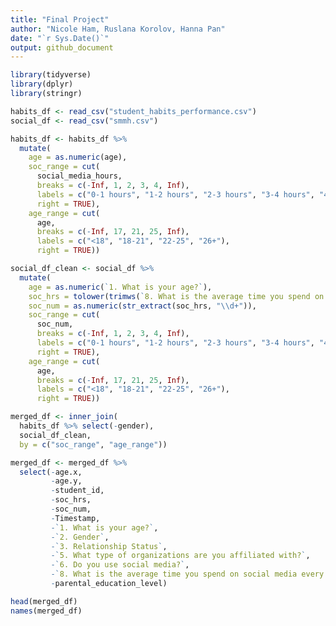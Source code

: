```yaml
---
title: "Final Project"
author: "Nicole Ham, Ruslana Korolov, Hanna Pan"
date: "`r Sys.Date()`"
output: github_document
---
```

```r
library(tidyverse)
library(dplyr)
library(stringr)
```

```r
habits_df <- read_csv("student_habits_performance.csv")
social_df <- read_csv("smmh.csv")

habits_df <- habits_df %>%
  mutate(
    age = as.numeric(age),
    soc_range = cut(
      social_media_hours,
      breaks = c(-Inf, 1, 2, 3, 4, Inf),
      labels = c("0-1 hours", "1-2 hours", "2-3 hours", "3-4 hours", "4+ hours"),
      right = TRUE),
    age_range = cut(
      age,
      breaks = c(-Inf, 17, 21, 25, Inf),
      labels = c("<18", "18-21", "22-25", "26+"),
      right = TRUE))

social_df_clean <- social_df %>%
  mutate(
    age = as.numeric(`1. What is your age?`),
    soc_hrs = tolower(trimws(`8. What is the average time you spend on social media every day?`)),
    soc_num = as.numeric(str_extract(soc_hrs, "\\d+")),
    soc_range = cut(
      soc_num,
      breaks = c(-Inf, 1, 2, 3, 4, Inf),
      labels = c("0-1 hours", "1-2 hours", "2-3 hours", "3-4 hours", "4+ hours"),
      right = TRUE),
    age_range = cut(
      age,
      breaks = c(-Inf, 17, 21, 25, Inf),
      labels = c("<18", "18-21", "22-25", "26+"),
      right = TRUE))

merged_df <- inner_join(
  habits_df %>% select(-gender),
  social_df_clean,
  by = c("soc_range", "age_range"))

merged_df <- merged_df %>%
  select(-age.x, 
         -age.y, 
         -student_id, 
         -soc_hrs, 
         -soc_num, 
         -Timestamp, 
         -`1. What is your age?`,
         -`2. Gender`,
         -`3. Relationship Status`,
         -`5. What type of organizations are you affiliated with?`,
         -`6. Do you use social media?`,
         -`8. What is the average time you spend on social media every day?`,
         -parental_education_level)
```


```r
head(merged_df)
names(merged_df)
```